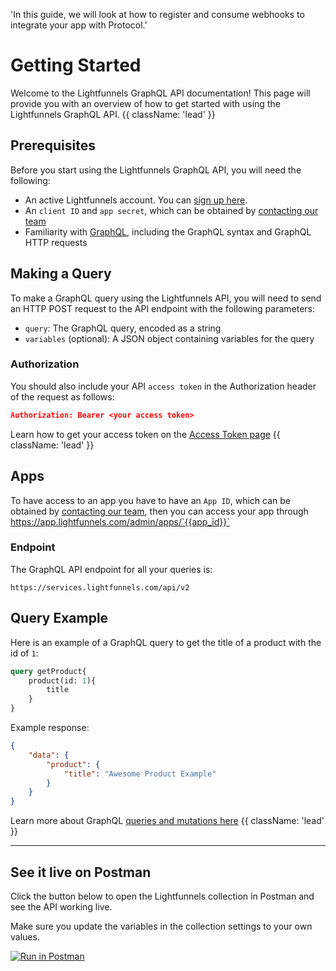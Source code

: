   'In this guide, we will look at how to register and consume webhooks to integrate your app with Protocol.'

# Getting Started

Welcome to the Lightfunnels GraphQL API documentation! This page will provide you with an overview of how to get started with using the Lightfunnels GraphQL API. {{ className: 'lead' }}

## Prerequisites

Before you start using the Lightfunnels GraphQL API, you will need the following:

- An active Lightfunnels account. You can [sign up here](https://app.lightfunnels.com/admin/auth/signup).
- An `client ID` and `app secret`, which can be obtained by [contacting our team](mailto:support@lightfunnels.com?subject=New%20Lightfunnels%20application%20request&body=Hello%20Lightfunnels%2C%0D%0A%0D%0AI%20would%20like%20to%20create%20a%20new%20application%20to%20use%20your%20API.%0D%0A%0D%0AMy%20app%20name%20is%3A%20REPLACE_WITH_YOUR_APP_NAME%0D%0AMy%20app%20URL%20is%3A%20https%3A%2F%2Flocalhost%3A3000%2F%0D%0AMy%20redirect%20URL%20is%3A%20https%3A%2F%2Flocalhost%3A3000%2Fredirect%0D%0A%0D%0AThanks%0D%0A%0D%0AYour%20name)
- Familiarity with [GraphQL](https://graphql.org/), including the GraphQL syntax and GraphQL HTTP requests

## Making a Query
To make a GraphQL query using the Lightfunnels API, you will need to send an HTTP POST request to the API endpoint with the following parameters:

- `query`: The GraphQL query, encoded as a string
- `variables` (optional): A JSON object containing variables for the query

### Authorization
You should also include your API `access token` in the Authorization header of the request as follows:
```json {{ title: 'Authorization header' }}
Authorization: Bearer <your access token>
```
Learn how to get your access token on the [Access Token page](/authentication) {{ className: 'lead' }}

## Apps

To have access to an app you have to have an `App ID`, which can be obtained by [contacting our team](mailto:support@lightfunnels.com),
then you can access your app through https://app.lightfunnels.com/admin/apps/`{{app_id}}`

### Endpoint

The GraphQL API endpoint for all your queries is:

```text {{ title: 'GraphQL endpoint' }}
https://services.lightfunnels.com/api/v2
```

## Query Example
Here is an example of a GraphQL query to get the title of a product with the id of `1`:


```graphql {{ title: 'Example query' }}
query getProduct{
    product(id: 1){
        title
    }
}
```

Example response:

```json {{ title: 'Example query' }}
{
    "data": {
        "product": {
            "title": "Awesome Product Example"
        }
    }
}
```

Learn more about GraphQL [queries and mutations here](https://graphql.org/learn/queries/) {{ className: 'lead' }}

---

## See it live on Postman
Click the button below to open the Lightfunnels collection in Postman and see the API working live.

Make sure you update the variables in the collection settings to your own values.

[![Run in Postman](https://run.pstmn.io/button.svg)](https://god.gw.postman.com/run-collection/25777811-deac7e44-eded-44d2-8daa-0a79a13dec06?action=collection%2Ffork&collection-url=entityId%3D25777811-deac7e44-eded-44d2-8daa-0a79a13dec06%26entityType%3Dcollection%26workspaceId%3Dfa9c0249-aba8-4d8f-8378-47dad60c4b51)
